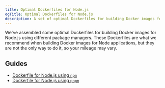 ```yaml
---
title: Optimal Dockerfiles for Node.js
ogTitle: Optimal Dockerfiles for Node.js
description: A set of optimal Dockerfiles for building Docker images for Node
---
```


We've assembled some optimal Dockerfiles for building Docker images for Node.js using different package managers. These Dockerfiles are what we recommend when building Docker images for Node applications, but they are not the only way to do it, so your mileage may vary.

## Guides

- [Dockerfile for Node.js using `npm`](/docs/container-builds/how-to-guides/optimal-dockerfiles/node-npm-dockerfile)
- [Dockerfile for Node.js using `pnpm`](/docs/container-builds/how-to-guides/optimal-dockerfiles/node-pnpm-dockerfile)
